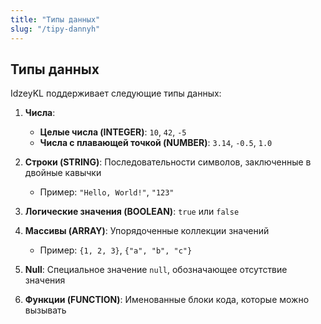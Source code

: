 ```yaml
---
title: "Типы данных"
slug: "/tipy-dannyh"
---
```


## Типы данных

IdzeyKL поддерживает следующие типы данных:

1. **Числа**:
   - **Целые числа (INTEGER)**: `10`, `42`, `-5`
   - **Числа с плавающей точкой (NUMBER)**: `3.14`, `-0.5`, `1.0`

2. **Строки (STRING)**: Последовательности символов, заключенные в двойные кавычки
   - Пример: `"Hello, World!"`, `"123"`

3. **Логические значения (BOOLEAN)**: `true` или `false`

4. **Массивы (ARRAY)**: Упорядоченные коллекции значений
   - Пример: `{1, 2, 3}`, `{"a", "b", "c"}`

5. **Null**: Специальное значение `null`, обозначающее отсутствие значения

6. **Функции (FUNCTION)**: Именованные блоки кода, которые можно вызывать
